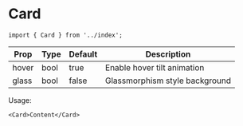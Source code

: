 # Card

```tsx
import { Card } from '../index';
```

| Prop  | Type   | Default | Description                     |
| ----- | ------ | ------- | ------------------------------- |
| hover | bool   | true    | Enable hover tilt animation     |
| glass | bool   | false   | Glassmorphism style background  |

Usage:

```tsx
<Card>Content</Card>
```
